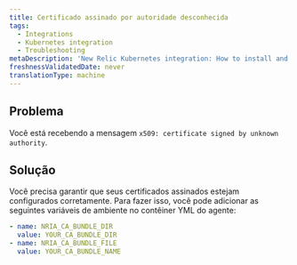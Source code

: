 ```yaml
---
title: Certificado assinado por autoridade desconhecida
tags:
  - Integrations
  - Kubernetes integration
  - Troubleshooting
metaDescription: 'New Relic Kubernetes integration: How to install and activate the integration, and what data is reported.'
freshnessValidatedDate: never
translationType: machine
---
```


## Problema

Você está recebendo a mensagem `x509: certificate signed by unknown authority`.

## Solução

Você precisa garantir que seus certificados assinados estejam configurados corretamente. Para fazer isso, você pode adicionar as seguintes variáveis de ambiente no contêiner YML do agente:

```yml
- name: NRIA_CA_BUNDLE_DIR 
  value: YOUR_CA_BUNDLE_DIR
- name: NRIA_CA_BUNDLE_FILE  
  value: YOUR_CA_BUNDLE_NAME
```
